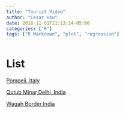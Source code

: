 ```yaml
---
title: "Tourist Video"
author: "Cesar Hsu"
date: 2018-11-01T21:13:14-05:00
categories: ["R"]
tags: ["R Markdown", "plot", "regression"]
---
```


# List

[Pompeii, Italy](https://www.youtube.com/watch?v=nIH0eFw0otU&t=13s)<br />

[Qutub Minar,Delhi, India](https://www.youtube.com/watch?v=bBrP9ZkkxVE)

[Wagah Border,India](https://www.youtube.com/watch?v=ROzgZVnn59k)<br />



